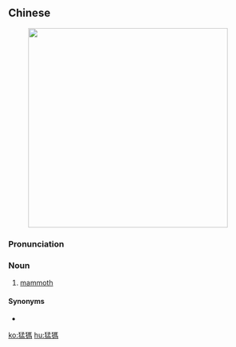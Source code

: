 {{also|猛犸}}
==Chinese==
{{zh-forms|s=猛犸}}
{{wikipedia|lang=zh}}
[[Image:Mammouth.png|400px|thumb|right|{{lang|zh|猛獁}}]]

===Pronunciation===
{{zh-pron
|m=měngmǎ
|c=maang5 maa5
|cat=n
}}

===Noun===
{{zh-noun}}

# [[mammoth]]
====Synonyms====
* {{zh-l|猛獁象}}

{{zh-cat|Mammals}}

[[ko:猛獁]]
[[hu:猛獁]]